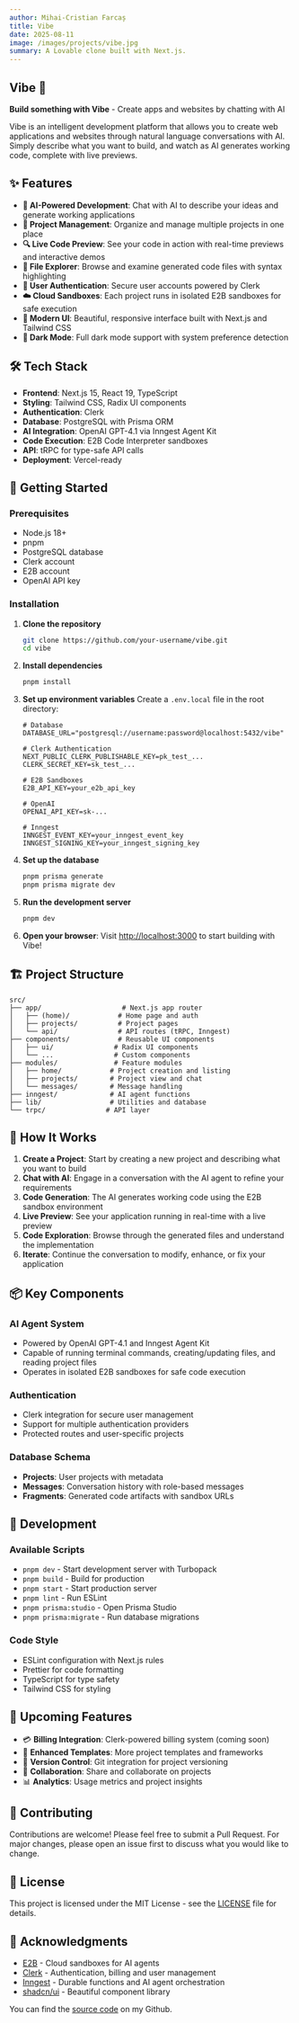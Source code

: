 ```yaml
---
author: Mihai-Cristian Farcaș
title: Vibe
date: 2025-08-11
image: /images/projects/vibe.jpg
summary: A Lovable clone built with Next.js.
---
```


## Vibe 🎨

**Build something with Vibe** - Create apps and websites by chatting with AI

Vibe is an intelligent development platform that allows you to create web
applications and websites through natural language conversations with AI. Simply
describe what you want to build, and watch as AI generates working code,
complete with live previews.

## ✨ Features

- **🤖 AI-Powered Development**: Chat with AI to describe your ideas and
  generate working applications
- **📁 Project Management**: Organize and manage multiple projects in one place
- **🔍 Live Code Preview**: See your code in action with real-time previews and
  interactive demos
- **📝 File Explorer**: Browse and examine generated code files with syntax
  highlighting
- **🔐 User Authentication**: Secure user accounts powered by Clerk
- **☁️ Cloud Sandboxes**: Each project runs in isolated E2B sandboxes for safe
  execution
- **🎨 Modern UI**: Beautiful, responsive interface built with Next.js and
  Tailwind CSS
- **🌙 Dark Mode**: Full dark mode support with system preference detection

## 🛠️ Tech Stack

- **Frontend**: Next.js 15, React 19, TypeScript
- **Styling**: Tailwind CSS, Radix UI components
- **Authentication**: Clerk
- **Database**: PostgreSQL with Prisma ORM
- **AI Integration**: OpenAI GPT-4.1 via Inngest Agent Kit
- **Code Execution**: E2B Code Interpreter sandboxes
- **API**: tRPC for type-safe API calls
- **Deployment**: Vercel-ready

## 🚀 Getting Started

### Prerequisites

- Node.js 18+
- pnpm
- PostgreSQL database
- Clerk account
- E2B account
- OpenAI API key

### Installation

1. **Clone the repository**

   ```bash
   git clone https://github.com/your-username/vibe.git
   cd vibe
   ```

2. **Install dependencies**

   ```bash
   pnpm install
   ```

3. **Set up environment variables** Create a `.env.local` file in the root
   directory:

   ```env
   # Database
   DATABASE_URL="postgresql://username:password@localhost:5432/vibe"

   # Clerk Authentication
   NEXT_PUBLIC_CLERK_PUBLISHABLE_KEY=pk_test_...
   CLERK_SECRET_KEY=sk_test_...

   # E2B Sandboxes
   E2B_API_KEY=your_e2b_api_key

   # OpenAI
   OPENAI_API_KEY=sk-...

   # Inngest
   INNGEST_EVENT_KEY=your_inngest_event_key
   INNGEST_SIGNING_KEY=your_inngest_signing_key
   ```

4. **Set up the database**

   ```bash
   pnpm prisma generate
   pnpm prisma migrate dev
   ```

5. **Run the development server**

   ```bash
   pnpm dev
   ```

6. **Open your browser**: Visit [http://localhost:3000](http://localhost:3000)
   to start building with Vibe!

## 🏗️ Project Structure

```
src/
├── app/                    # Next.js app router
│   ├── (home)/            # Home page and auth
│   ├── projects/          # Project pages
│   └── api/               # API routes (tRPC, Inngest)
├── components/            # Reusable UI components
│   ├── ui/               # Radix UI components
│   └── ...               # Custom components
├── modules/              # Feature modules
│   ├── home/            # Project creation and listing
│   ├── projects/        # Project view and chat
│   └── messages/        # Message handling
├── inngest/             # AI agent functions
├── lib/                 # Utilities and database
└── trpc/               # API layer
```

## 🤖 How It Works

1. **Create a Project**: Start by creating a new project and describing what you
   want to build
2. **Chat with AI**: Engage in a conversation with the AI agent to refine your
   requirements
3. **Code Generation**: The AI generates working code using the E2B sandbox
   environment
4. **Live Preview**: See your application running in real-time with a live
   preview
5. **Code Exploration**: Browse through the generated files and understand the
   implementation
6. **Iterate**: Continue the conversation to modify, enhance, or fix your
   application

## 📦 Key Components

### AI Agent System

- Powered by OpenAI GPT-4.1 and Inngest Agent Kit
- Capable of running terminal commands, creating/updating files, and reading
  project files
- Operates in isolated E2B sandboxes for safe code execution

### Authentication

- Clerk integration for secure user management
- Support for multiple authentication providers
- Protected routes and user-specific projects

### Database Schema

- **Projects**: User projects with metadata
- **Messages**: Conversation history with role-based messages
- **Fragments**: Generated code artifacts with sandbox URLs

## 🔧 Development

### Available Scripts

- `pnpm dev` - Start development server with Turbopack
- `pnpm build` - Build for production
- `pnpm start` - Start production server
- `pnpm lint` - Run ESLint
- `pnpm prisma:studio` - Open Prisma Studio
- `pnpm prisma:migrate` - Run database migrations

### Code Style

- ESLint configuration with Next.js rules
- Prettier for code formatting
- TypeScript for type safety
- Tailwind CSS for styling

## 🔮 Upcoming Features

- 💳 **Billing Integration**: Clerk-powered billing system (coming soon)
- 🚀 **Enhanced Templates**: More project templates and frameworks
- 🔄 **Version Control**: Git integration for project versioning
- 👥 **Collaboration**: Share and collaborate on projects
- 📊 **Analytics**: Usage metrics and project insights

## 🤝 Contributing

Contributions are welcome! Please feel free to submit a Pull Request. For major
changes, please open an issue first to discuss what you would like to change.

## 📄 License

This project is licensed under the MIT License - see the [LICENSE](LICENSE) file
for details.

## 🙏 Acknowledgments

- [E2B](https://e2b.dev) - Cloud sandboxes for AI agents
- [Clerk](https://clerk.com) - Authentication, billing and user management
- [Inngest](https://inngest.com) - Durable functions and AI agent orchestration
- [shadcn/ui](https://ui.shadcn.com) - Beautiful component library

You can find the [source code](https://github.com/mihaicristianfarcas/Vibe.git)
on my Github.

<ContentFooter />
